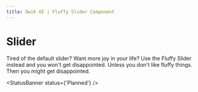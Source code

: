 ```yaml
---
title: Qwik UI | Fluffy Slider Component
---
```


# Slider

Tired of the default slider? Want more joy in your life? Use the Fluffy Slider instead and you won't get disappointed. Unless you don't like fluffy things. Then you might get disappointed.

<StatusBanner status={'Planned'} />

